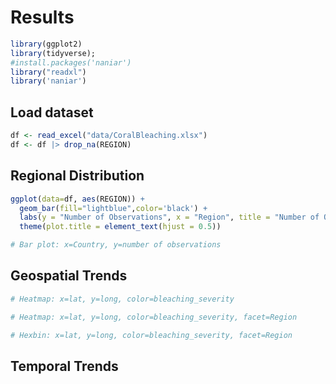 # Results
```r
library(ggplot2)
library(tidyverse);
#install.packages('naniar')
library("readxl")
library('naniar')
```

## Load dataset
```r
df <- read_excel("data/CoralBleaching.xlsx")
df <- df |> drop_na(REGION)
```




## Regional Distribution
```r
ggplot(data=df, aes(REGION)) +
  geom_bar(fill="lightblue",color='black') +
  labs(y = "Number of Observations", x = "Region", title = "Number of Observations by Region") +
  theme(plot.title = element_text(hjust = 0.5))
```

```r
# Bar plot: x=Country, y=number of observations


```


## Geospatial Trends
```r
# Heatmap: x=lat, y=long, color=bleaching_severity

```

```r
# Heatmap: x=lat, y=long, color=bleaching_severity, facet=Region

```

```r
# Hexbin: x=lat, y=long, color=bleaching_severity, facet=Region

```


## Temporal Trends
```r

```

